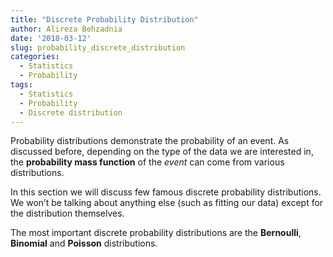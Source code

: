 ```yaml
---
title: "Discrete Probability Distribution"
author: Alireza Behzadnia
date: '2018-03-12'
slug: probability_discrete_distribution
categories:
  - Statistics
  - Probability
tags:
  - Statistics
  - Probability
  - Discrete distribution
---
```


Probability distributions demonstrate the probability of an event. As discussed before, depending on the type of the data we are interested in, the **probability mass function** of the *event* can come from various distributions.

In this section we will discuss few famous discrete probability distributions. We won't be talking about anything else (such as fitting our data) except for the distribution themselves.

The most important discrete probability distributions are the **Bernoulli**, **Binomial** and **Poisson** distributions.

